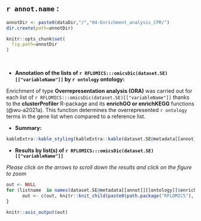 ## `r annot.name` : 

```r
annotDir <- paste0(dataDir,"/","04-Enrichment_analysis_CPR/")
dir.create(path=annotDir)

knitr::opts_chunk$set(
  fig.path=annotDir
)
```

<br>

* **Annotation of the lists of `r RFLOMICS:::omicsDic(dataset.SE)[["variableName"]]` by `r ontology` ontology:**

Enrichment of type **Overrepresentation analysis (ORA)** was carried out for each list of `r RFLOMICS:::omicsDic(dataset.SE)[["variableName"]]` 
thanks to the **clusterProfiler** R-package and its **enrichGO or enrichKEGG** functions (@wu-a2021a).
This function determines the overrepresented `r ontology` terms in the gene list when compared to a reference list. 

* **Summary:**

<!-- ### summary per ontology and per contrast -->

```r
kableExtra::kable_styling(kableExtra::kable(dataset.SE@metadata[[annot]][[ontology]]$summary, row.names=FALSE, caption=NULL, format="html"), font_size=12)
```

* **Results by list(s) of `r RFLOMICS:::omicsDic(dataset.SE)[["variableName"]]`**

*Please click on the arrows to scroll down the results and click on the figure to zoom*

```r
out <- NULL
for (listname  in names(dataset.SE@metadata[[annot]][[ontology]]$enrichResult)){
      out <- c(out, knitr::knit_child(paste0(path.package("RFLOMICS"), "/RFLOMICSapp/","report_06_annot_enrich_per_list_per_Domain_CPR.Rmd"), quiet=TRUE))
}

knitr::asis_output(out)
```




